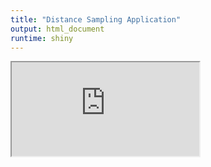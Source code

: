 ```yaml
---
title: "Distance Sampling Application"
output: html_document
runtime: shiny
---
```


<iframe src="https://maticjancic.shinyapps.io/distance_sampling/"> </iframe>